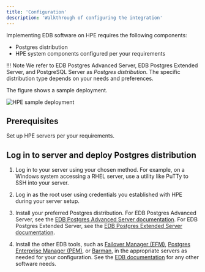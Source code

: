 ```yaml
---
title: 'Configuration'
description: 'Walkthrough of configuring the integration'
---
```


Implementing EDB software on HPE requires the following components:

- Postgres distribution
- HPE system components configured per your requirements

!!! Note
    We refer to EDB Postgres Advanced Server, EDB Postgres Extended Server, and PostgreSQL Server as *Postgres distribution*. The specific distribution type depends on your needs and preferences.

The figure shows a sample deployment.

![HPE sample deployment](Images/SampleDeployment.png)

## Prerequisites

Set up HPE servers per your requirements.

## Log in to server and deploy Postgres distribution


1. Log in to your server using your chosen method. For example, on a Windows system accessing a RHEL server, use a utility like PuTTy to SSH into your server.

2. Log in as the root user using credentials you established with HPE during your server setup.

3. Install your preferred Postgres distribution. For EDB Postgres Advanced Server, see the [EDB Postgres Advanced Server documentation](https://www.enterprisedb.com/docs/epas/latest/). For EDB Postgres Extended Server, see the [EDB Postgres Extended Server documentation](https://www.enterprisedb.com/docs/pge/latest/). 

4. Install the other EDB tools, such as [Failover Manager (EFM)](https://www.enterprisedb.com/docs/efm/latest/), [Postgres Enterprise Manager (PEM)](https://www.enterprisedb.com/docs/pem/latest/), or [Barman](https://www.enterprisedb.com/docs/supported-open-source/barman/), in the appropriate servers as needed for your configuration. See the [EDB documentation](https://www.enterprisedb.com/docs) for any other software needs.
